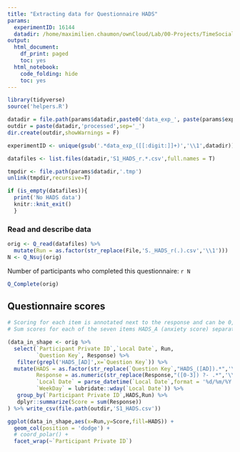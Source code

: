 ```yaml
---
title: "Extracting data for Questionnaire HADS"
params:
  experimentID: 16144
  datadir: /home/maximilien.chaumon/ownCloud/Lab/00-Projects/TimeSocialDistancing/DATA
output:
  html_document:
    df_print: paged
    toc: yes
  html_notebook:
    code_folding: hide
    toc: yes
---
```




```r
library(tidyverse)
source('helpers.R')
```

```r

datadir = file.path(params$datadir,paste0('data_exp_', paste(params$experimentID,collapse='-'), '_', ExperimentName[1]))
outdir = paste(datadir,'processed',sep='_')
dir.create(outdir,showWarnings = F)

experimentID <- unique(gsub('.*data_exp_([[:digit:]]+)','\\1',datadir))

datafiles <- list.files(datadir,'S1_HADS_r.*.csv',full.names = T)

tmpdir <- file.path(params$datadir,'.tmp')
unlink(tmpdir,recursive=T)

if (is_empty(datafiles)){
  print('No HADS data')
  knitr::knit_exit()
  }

```

### Read and describe data

```r
orig <- Q_read(datafiles) %>%
  mutate(Run = as.factor(str_replace(File,'S._HADS_r(.).csv','\\1')))
N <- Q_Nsuj(orig)


```

Number of participants who completed this questionnaire:
`r N`

```r

Q_Complete(orig)

```

## Questionnaire scores

```r

# Scoring for each item is annotated next to the response and can be 0,1, 2 or 3
# Sum scores for each of the seven items HADS_A (anxiety score) separately from the HADS_D (depression score)

(data_in_shape <- orig %>%
  select(`Participant Private ID`,`Local Date`, Run,
         `Question Key`, Response) %>%
   filter(grepl('HADS_[AD]',x=`Question Key`)) %>%
  mutate(HADS = as.factor(str_replace(`Question Key`,"HADS_([AD]).*",'\\1')),
         Response = as.numeric(str_replace(Response,"([0-3]) ?- .*",'\\1')),
         `Local Date` = parse_datetime(`Local Date`,format = '%d/%m/%Y %H:%M:%S'),
         `WeekDay` = lubridate::wday(`Local Date`)) %>%
   group_by(`Participant Private ID`,HADS,Run) %>% 
   dplyr::summarize(Score = sum(Response))
) %>% write_csv(file.path(outdir,'S1_HADS.csv'))

```


```r
ggplot(data_in_shape,aes(x=Run,y=Score,fill=HADS)) +
  geom_col(position = 'dodge') +
  # coord_polar() +
  facet_wrap(~`Participant Private ID`)
```